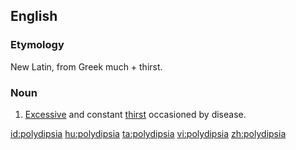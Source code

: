 ==English==

===Etymology===
New Latin, from Greek much + thirst.

===Noun===
{{en-noun|-}}

# {{medicine}} [[excessive|Excessive]] and constant [[thirst]] occasioned by disease.

[[id:polydipsia]]
[[hu:polydipsia]]
[[ta:polydipsia]]
[[vi:polydipsia]]
[[zh:polydipsia]]